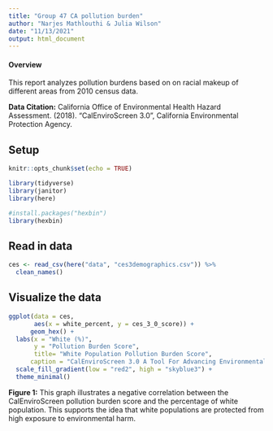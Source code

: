 ```yaml
---
title: "Group 47 CA pollution burden"
author: "Narjes Mathlouthi & Julia Wilson"
date: "11/13/2021"
output: html_document
---
```



#### Overview
This report analyzes pollution burdens based on on racial makeup of different areas from 2010 census data. 

**Data Citation:** 
California Office of Environmental Health Hazard Assessment. (2018). "CalEnviroScreen 3.0",         California Environmental Protection Agency.

## Setup

```r
knitr::opts_chunk$set(echo = TRUE)

library(tidyverse)
library(janitor)
library(here)

#install.packages("hexbin")
library(hexbin)

```


## Read in data

```r

ces <- read_csv(here("data", "ces3demographics.csv")) %>% 
  clean_names()


```


## Visualize the data

```r
ggplot(data = ces, 
       aes(x = white_percent, y = ces_3_0_score)) +
      geom_hex() +
  labs(x = "White (%)",
       y = "Pollution Burden Score",
       title= "White Population Pollution Burden Score",
      caption = "CalEnviroScreen 3.0 A Tool For Advancing EnvironmentalJustice") + 
  scale_fill_gradient(low = "red2", high = "skyblue3") +
  theme_minimal()
```

**Figure 1:** This graph illustrates a negative correlation between the CalEnviroScreen pollution burden score and the percentage of white population. This supports the idea that white populations are protected from high exposure to environmental harm. 